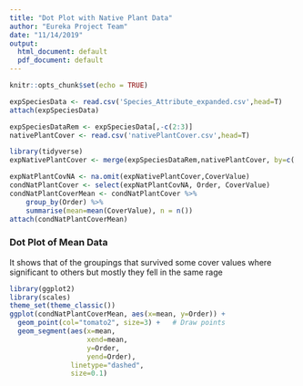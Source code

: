 ```yaml
---
title: "Dot Plot with Native Plant Data"
author: "Eureka Project Team"
date: "11/14/2019"
output:
  html_document: default
  pdf_document: default
---
```


```r
knitr::opts_chunk$set(echo = TRUE)
```


```r
expSpeciesData <- read.csv('Species_Attribute_expanded.csv',head=T)
attach(expSpeciesData)
```

```r
expSpeciesDataRem <- expSpeciesData[,-c(2:3)]
nativePlantCover <- read.csv('nativePlantCover.csv',head=T)
```

```r
library(tidyverse)
expNativePlantCover <- merge(expSpeciesDataRem,nativePlantCover, by=c('Species'),all.x = F)
```
``` r
expNatPlantCovNA <- na.omit(expNativePlantCover,CoverValue)
condNatPlantCover <- select(expNatPlantCovNA, Order, CoverValue)
condNatPlantCoverMean <- condNatPlantCover %>%
    group_by(Order) %>%
    summarise(mean=mean(CoverValue), n = n())
attach(condNatPlantCoverMean)   
```
 
###  Dot Plot of Mean Data

It shows that of the groupings that survived some cover values where significant to others but mostly they fell in the same rage

```r
library(ggplot2)
library(scales)
theme_set(theme_classic())
ggplot(condNatPlantCoverMean, aes(x=mean, y=Order)) + 
  geom_point(col="tomato2", size=3) +   # Draw points
  geom_segment(aes(x=mean, 
                   xend=mean, 
                   y=Order, 
                   yend=Order), 
               linetype="dashed", 
               size=0.1) 
```
